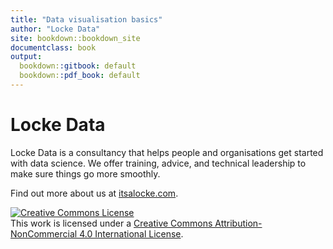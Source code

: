 ```yaml
---
title: "Data visualisation basics"
author: "Locke Data"
site: bookdown::bookdown_site
documentclass: book
output:
  bookdown::gitbook: default
  bookdown::pdf_book: default
---
```



# Locke Data {-}
Locke Data is a consultancy that helps people and organisations get started with data science. We offer training, advice, and technical leadership to make sure things go more smoothly.

Find out more about us at [itsalocke.com](https://itsalocke.com). 




<a rel="license" href="http://creativecommons.org/licenses/by-nc/4.0/"><img alt="Creative Commons License" style="border-width:0" src="https://i.creativecommons.org/l/by-nc/4.0/88x31.png" /></a><br />This work is licensed under a <a rel="license" href="http://creativecommons.org/licenses/by-nc/4.0/">Creative Commons Attribution-NonCommercial 4.0 International License</a>.
